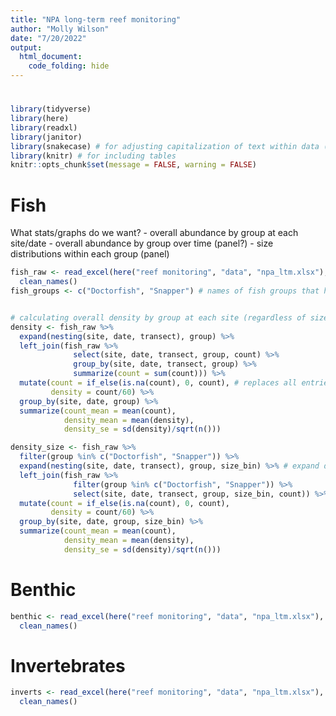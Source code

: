 ```yaml
---
title: "NPA long-term reef monitoring"
author: "Molly Wilson"
date: "7/20/2022"
output: 
  html_document:
    code_folding: hide
---
```

# {.tabset}

```r
library(tidyverse)
library(here) 
library(readxl) 
library(janitor)
library(snakecase) # for adjusting capitalization of text within data (e.g., species names)
library(knitr) # for including tables
knitr::opts_chunk$set(message = FALSE, warning = FALSE)
```

# Fish

What stats/graphs do we want?
- overall abundance by group at each site/date
- overall abundance by group over time (panel?)
- size distributions within each group (panel)
```r
fish_raw <- read_excel(here("reef monitoring", "data", "npa_ltm.xlsx"), sheet = "fish") %>%  
  clean_names()
fish_groups <- c("Doctorfish", "Snapper") # names of fish groups that have size data


# calculating overall density by group at each site (regardless of size bin)
density <- fish_raw %>%
  expand(nesting(site, date, transect), group) %>%
  left_join(fish_raw %>%
              select(site, date, transect, group, count) %>%
              group_by(site, date, transect, group) %>%
              summarize(count = sum(count))) %>%
  mutate(count = if_else(is.na(count), 0, count), # replaces all entries not observed with 0
         density = count/60) %>%
  group_by(site, date, group) %>%
  summarize(count_mean = mean(count),
            density_mean = mean(density),
            density_se = sd(density)/sqrt(n()))

density_size <- fish_raw %>%
  filter(group %in% c("Doctorfish", "Snapper")) %>%
  expand(nesting(site, date, transect), group, size_bin) %>% # expand df to include all possible groups/size bins
  left_join(fish_raw %>%
              filter(group %in% c("Doctorfish", "Snapper")) %>%
              select(site, date, transect, group, size_bin, count)) %>%
  mutate(count = if_else(is.na(count), 0, count),
         density = count/60) %>% 
  group_by(site, date, group, size_bin) %>%
  summarize(count_mean = mean(count),
            density_mean = mean(density),
            density_se = sd(density)/sqrt(n()))
```

# Benthic
```r
benthic <- read_excel(here("reef monitoring", "data", "npa_ltm.xlsx"), sheet = "benthic") %>%  
  clean_names()
```

# Invertebrates
```r
inverts <- read_excel(here("reef monitoring", "data", "npa_ltm.xlsx"), sheet = "inverts") %>%  
  clean_names()

```